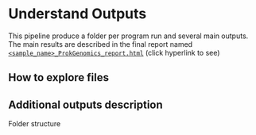 # Understand Outputs 

This pipeline produce a folder per program run and several main outputs. The main results are described in the final report named [`<sample_name>_ProkGenomics_report.html`](https://bioinformatics.erc.monash.edu/home/lper0012/ProkGenomics/1-77321-LFA6246_L2_ProkGenomics_report.html) (click hyperlink to see)

## How to explore files

## Additional outputs description

Folder structure
```
```

